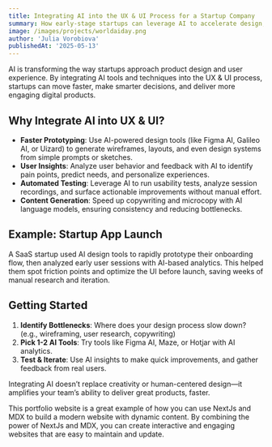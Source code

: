 ```yaml
---
title: Integrating AI into the UX & UI Process for a Startup Company
summary: How early-stage startups can leverage AI to accelerate design, improve user experience, and streamline UI/UX workflows.
image: /images/projects/worldaiday.png
author: 'Julia Vorobiova'
publishedAt: '2025-05-13'
---
```


AI is transforming the way startups approach product design and user experience. By integrating AI tools and techniques into the UX & UI process, startups can move faster, make smarter decisions, and deliver more engaging digital products.

## Why Integrate AI into UX & UI?

- **Faster Prototyping**: Use AI-powered design tools (like Figma AI, Galileo AI, or Uizard) to generate wireframes, layouts, and even design systems from simple prompts or sketches.
- **User Insights**: Analyze user behavior and feedback with AI to identify pain points, predict needs, and personalize experiences.
- **Automated Testing**: Leverage AI to run usability tests, analyze session recordings, and surface actionable improvements without manual effort.
- **Content Generation**: Speed up copywriting and microcopy with AI language models, ensuring consistency and reducing bottlenecks.

## Example: Startup App Launch

A SaaS startup used AI design tools to rapidly prototype their onboarding flow, then analyzed early user sessions with AI-based analytics. This helped them spot friction points and optimize the UI before launch, saving weeks of manual research and iteration.

## Getting Started

1. **Identify Bottlenecks**: Where does your design process slow down? (e.g., wireframing, user research, copywriting)
2. **Pick 1-2 AI Tools**: Try tools like Figma AI, Maze, or Hotjar with AI analytics.
3. **Test & Iterate**: Use AI insights to make quick improvements, and gather feedback from real users.

Integrating AI doesn’t replace creativity or human-centered design—it amplifies your team’s ability to deliver great products, faster.

This portfolio website is a great example of how you can use NextJs and MDX to
build a modern website with dynamic content. By combining the power of NextJs
and MDX, you can create interactive and engaging websites that are easy to
maintain and update.
